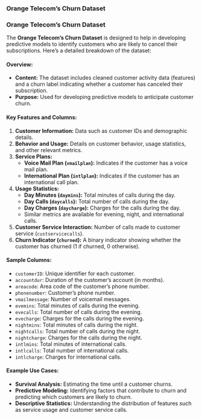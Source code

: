 ### Orange Telecom's Churn Dataset

<h3>Orange Telecom's Churn Dataset</h3>

The **Orange Telecom's Churn Dataset** is designed to help in developing predictive models to identify customers who are likely to cancel their subscriptions. Here's a detailed breakdown of the dataset:

#### Overview:
- **Content:** The dataset includes cleaned customer activity data (features) and a churn label indicating whether a customer has canceled their subscription.
- **Purpose:** Used for developing predictive models to anticipate customer churn.

#### Key Features and Columns:
1. **Customer Information:** Data such as customer IDs and demographic details.
2. **Behavior and Usage:** Details on customer behavior, usage statistics, and other relevant metrics.
3. **Service Plans:**
   - **Voice Mail Plan (`vmailplan`):** Indicates if the customer has a voice mail plan.
   - **International Plan (`intlplan`):** Indicates if the customer has an international call plan.
4. **Usage Statistics:**
   - **Day Minutes (`daymins`):** Total minutes of calls during the day.
   - **Day Calls (`daycalls`):** Total number of calls during the day.
   - **Day Charges (`daycharge`):** Charges for the calls during the day.
   - Similar metrics are available for evening, night, and international calls.
5. **Customer Service Interaction:** Number of calls made to customer service (`custservicecalls`).
6. **Churn Indicator (`churned`):** A binary indicator showing whether the customer has churned (1 if churned, 0 otherwise).


#### Sample Columns:
- `customerID`: Unique identifier for each customer.
- `accountdur`: Duration of the customer's account (in months).
- `areacode`: Area code of the customer's phone number.
- `phonenumber`: Customer's phone number.
- `vmailmessage`: Number of voicemail messages.
- `evemins`: Total minutes of calls during the evening.
- `evecalls`: Total number of calls during the evening.
- `evecharge`: Charges for the calls during the evening.
- `nightmins`: Total minutes of calls during the night.
- `nightcalls`: Total number of calls during the night.
- `nightcharge`: Charges for the calls during the night.
- `intlmins`: Total minutes of international calls.
- `intlcalls`: Total number of international calls.
- `intlcharge`: Charges for international calls.

#### Example Use Cases:
- **Survival Analysis:** Estimating the time until a customer churns.
- **Predictive Modeling:** Identifying factors that contribute to churn and predicting which customers are likely to churn.
- **Descriptive Statistics:** Understanding the distribution of features such as service usage and customer service calls.